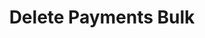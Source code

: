 ---
title: 'Delete Payments Bulk'
description: 'Delete Payments Bulk'
openapi: "/openapi/openapi.yaml DELETE /payments/{companyId}"
---